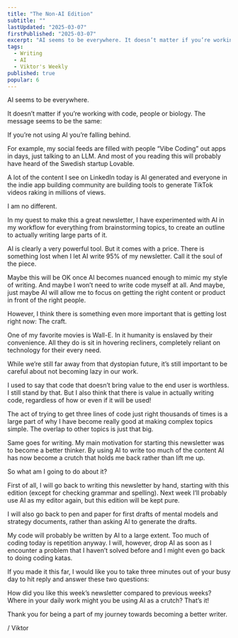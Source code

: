 ```yaml
---
title: "The Non-AI Edition"
subtitle: ""
lastUpdated: "2025-03-07"
firstPublished: "2025-03-07"
excerpt: "AI seems to be everywhere. It doesn’t matter if you’re working with code, people or biology. The message seems to be the same. If you’re not using AI you’re falling behind. However, I think there is something even more important that is getting lost right now: The craft."
tags:
  - Writing
  - AI
  - Viktor's Weekly
published: true
popular: 6
---
```


AI seems to be everywhere.

It doesn’t matter if you’re working with code, people or biology. The message seems to be the same:

If you’re not using AI you’re falling behind.

For example, my social feeds are filled with people “Vibe Coding” out apps in days, just talking to an LLM. And most of you reading this will probably have heard of the Swedish startup Lovable.

A lot of the content I see on LinkedIn today is AI generated and everyone in the indie app building community are building tools to generate TikTok videos raking in millions of views.

I am no different.

In my quest to make this a great newsletter, I have experimented with AI in my workflow for everything from brainstorming topics, to create an outline to actually writing large parts of it.

AI is clearly a very powerful tool. But it comes with a price. There is something lost when I let AI write 95% of my newsletter. Call it the soul of the piece.

Maybe this will be OK once AI becomes nuanced enough to mimic my style of writing. And maybe I won’t need to write code myself at all. And maybe, just maybe AI will allow me to focus on getting the right content or product in front of the right people.

However, I think there is something even more important that is getting lost right now: The craft.

One of my favorite movies is Wall-E. In it humanity is enslaved by their convenience. All they do is sit in hovering recliners, completely reliant on technology for their every need.

While we’re still far away from that dystopian future, it’s still important to be careful about not becoming lazy in our work.

I used to say that code that doesn’t bring value to the end user is worthless. I still stand by that. But I also think that there is value in actually writing code, regardless of how or even if it will be used!

The act of trying to get three lines of code just right thousands of times is a large part of why I have become really good at making complex topics simple. The overlap to other topics is just that big.

Same goes for writing. My main motivation for starting this newsletter was to become a better thinker. By using AI to write too much of the content AI has now become a crutch that holds me back rather than lift me up.

So what am I going to do about it?

First of all, I will go back to writing this newsletter by hand, starting with this edition (except for checking grammar and spelling). Next week I’ll probably use AI as my editor again, but this edition will be kept pure.

I will also go back to pen and paper for first drafts of mental models and strategy documents, rather than asking AI to generate the drafts.

My code will probably be written by AI to a large extent. Too much of coding today is repetition anyway. I will, however, drop AI as soon as I encounter a problem that I haven’t solved before and I might even go back to doing coding katas.

If you made it this far, I would like you to take three minutes out of your busy day to hit reply and answer these two questions:

How did you like this week’s newsletter compared to previous weeks?
Where in your daily work might you be using AI as a crutch?
That’s it!

Thank you for being a part of my journey towards becoming a better writer.

/ Viktor